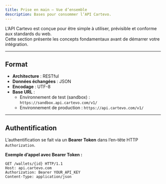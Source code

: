 ```yaml
---
title: Prise en main — Vue d’ensemble
description: Bases pour consommer l’API Cartevo.
---
```



L’API Cartevo est conçue pour être simple à utiliser, prévisible et conforme aux standards du web.  
Cette section présente les concepts fondamentaux avant de démarrer votre intégration.

---

## Format

- **Architecture** : RESTful  
- **Données échangées** : JSON  
- **Encodage** : UTF-8  
- **Base URL** :  
  - Environnement de test (sandbox) : `https://sandbox.api.cartevo.com/v1/`  
  - Environnement de production : `https://api.cartevo.com/v1/`  

---

## Authentification

L’authentification se fait via un **Bearer Token** dans l’en-tête HTTP `Authorization`.  

**Exemple d’appel avec Bearer Token :**

```http
GET /wallets/{id} HTTP/1.1
Host: api.cartevo.com
Authorization: Bearer YOUR_API_KEY
Content-Type: application/json
